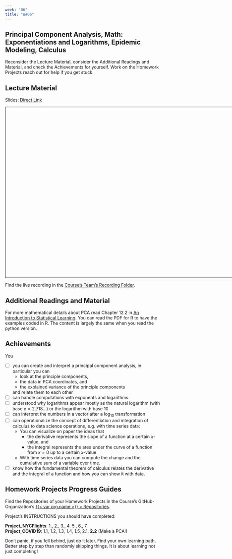 ```yaml
---
week: "06"
title: "W#06"
---
```


## Principal Component Analysis, Math: Exponentiations and Logarithms, Epidemic Modeling, Calculus {.unnumbered}

Reconsider the Lecture Material, consider the Additional Readings and Material, and check the Achievements for yourself. Work on the Homework Projects reach out for help if you get stuck.

## Lecture Material

Slides: [Direct Link](../lectures/W{{< meta week >}}.qmd)

```{=html}
<iframe src="https://{{< var org.name >}}.github.io/Website/lectures/W{{< meta week >}}.html" frameborder="0" width="800" height="550" style="border:1px solid black;" allowfullscreen="true" mozallowfullscreen="true" webkitallowfullscreen="true"></iframe>
```


Find the live recording in the [Course's Team's Recording Folder]({{< var teams.concepts.recording_folder_link >}}). 

## Additional Readings and Material  

For more mathematical details about PCA read Chapter 12.2 in [An Introduction to Statistical Learning](https://www.statlearning.com/). You can read the PDF for R to have the examples coded in R. The content is largely the same when you read the python version. 


## Achievements

You

- [ ] you can create and interpret a principal component analysis, in particular you can 
    - look at the principle components, 
    - the data in PCA coordinates, and 
    - the explained variance of the principle components 
    
    and relate them to each other
- [ ] can handle computations with exponents and logarithms
- [ ] understood why logarithms appear mostly as the natural logarithm (with base $e = 2.718...$) or the logarithm with base 10
- [ ] can interpret the numbers in a vector after a $\log_{10}$ transformation
- [ ] can operationalize the concept of differentiation and integration of calculus to data science operations, e.g. with time series data:
    - You can visualize on paper the ideas that 
        - the derivative represents the slope of a function at a certain $x$-value, and 
        - the integral represents the area under the curve of a function from $x=0$ up to a certain $x$-value.
    - With time series data you can compute the change and the cumulative sum of a variable over time.
- [ ] know how the fundamental theorem of calculus relates the derivative and the integral of a function and how you can show it with data.

## Homework Projects Progress Guides

Find the Repositories of your Homework Projects in the Course's GitHub-Organization's [{{< var org.name >}} > Repositories](https://github.com/orgs/{{< var org.name >}}/repositories).

Project's INSTRUCTIONS you should have completed:   

**Project_NYCFlights**: 1., 2., 3., 4. 5., 6., 7.    
**Project_COVID19**: 1.1, 1.2, 1.3, 1.4, 1.5, 2.1, **2.2** (Make a PCA!)

::: {.callout-note}
Don't panic, if you fell behind, just do it later. Find your own learning path. Better step by step than randomly skipping things. It is about learning not just completing!
:::